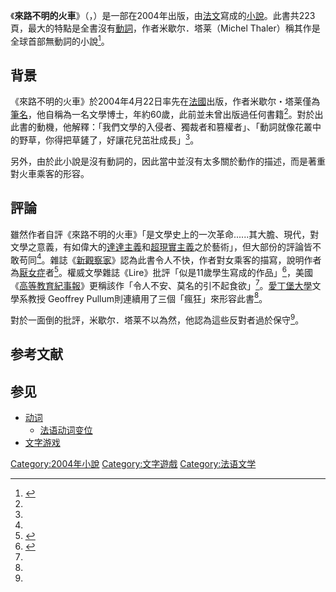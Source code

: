 {{圖書資訊
| 圖書名稱       = 來路不明的火車 <br> Le Train de Nulle Part
| 圖書封面       = 
| 圖書封面尺寸   = 
| 副書名         = 
| 外文名         = 
| 類型           = 小說
| 作者           = 米歇尔．塔莱
| 譯者           = 
| 出版商         = ADCAN Édition 
| 發行商         = 
| 發行地區       = {{FRA}}
| 發行日期       = 2004年4月22日
| 創作時間       = 
| 語言           = [[法文|法文]]
| 銷售量         = 
| 頁數           = 223
| 售價           = 
| ISBN           = 2848140194
| 官方網站       = 
| 備註           = 全球首部沒有動詞的小說
}}
《'''來路不明的火車'''》（{{lang-fr|Le Train de Nulle Part}}，{{lang-en|The Train from Nowhere}}）是一部在2004年出版，由[[法文|法文]]寫成的[[小說|小說]]。此書共223頁，最大的特點是全書沒有[[動詞|動詞]]，作者米歇尔．塔莱（Michel Thaler）稱其作是全球首部無動詞的小說<ref name="中华读书报">{{Cite web |url=http://www.gmw.cn/01ds/2004-05/19/content_30243.htm |title=法作家出版无动词小说 |access-date=2013-05-16 |archive-date=2006-03-04 |archive-url=https://web.archive.org/web/20060304154439/http://www.gmw.cn/01ds/2004-05/19/content_30243.htm }}</ref>。

==背景==
《來路不明的火車》於2004年4月22日率先在[[法國|法國]]出版，作者米歇尔・塔莱僅為[[筆名|筆名]]，他自稱為一名文學博士，年約60歲，此前並未曾出版過任何書籍<ref name="中华读书报"/>。對於出此書的動機，他解釋：「我們文學的入侵者、獨裁者和篡權者」、「動詞就像花叢中的野草，你得把草鏟了，好讓花兒茁壯成長」<ref name="中华读书报"/>。

另外，由於此小說是沒有動詞的，因此當中並沒有太多關於動作的描述，而是著重對火車乘客的形容。

==評論==
雖然作者自評《來路不明的火車》「是文學史上的一次革命......其大膽、現代，對文學之意義，有如偉大的[[達達主義|達達主義]]和[[超現實主義|超現實主義]]之於藝術」，但大部份的評論皆不敢苟同<ref name="中华读书报"/>。雜誌《[[新觀察家|新觀察家]]》認為此書令人不快，作者對女乘客的描寫，說明作者為[[厭女症|厭女症]]者<ref>{{Cite web |url=http://www.smh.com.au/articles/2004/06/01/1086058853087.html |title=Nothing doing: no verbs |access-date=2013-05-16 |archive-date=2016-04-30 |archive-url=https://web.archive.org/web/20160430182532/http://www.smh.com.au/articles/2004/06/01/1086058853087.html }}</ref>。權威文學雜誌《Lire》批評「似是11歲學生寫成的作品」<ref name="chron">{{Cite web |url=http://www.chron.com/news/nation-world/article/French-author-pens-novel-without-verbs-1985838.php |title=French author pens novel without verbs |access-date=2013-05-16 |archive-date=2021-05-13 |archive-url=https://web.archive.org/web/20210513003047/https://www.chron.com/news/nation-world/article/French-author-pens-novel-without-verbs-1985838.php }}</ref>，美國《[[高等教育紀事報|高等教育紀事報]]》更稱該作「令人不安、莫名的引不起食欲」<ref name="chron"/>。[[愛丁堡大學|愛丁堡大學]]文學系教授 Geoffrey Pullum則連續用了三個「瘋狂」來形容此書<ref name="chron"/>。

對於一面倒的批評，米歇尔．塔莱不以為然，他認為這些反對者過於保守<ref name="chron"/>。

== 参考文献 ==
{{Reflist|2}}

== 参见 ==
{{Portal box|文学|语言学|法国}}
* [[动词|动词]]
** [[法语动词变位|法语动词变位]]
* [[文字游戏|文字游戏]]

[[Category:2004年小說|Category:2004年小說]]
[[Category:文字遊戲|Category:文字遊戲]]
[[Category:法语文学|Category:法语文学]]